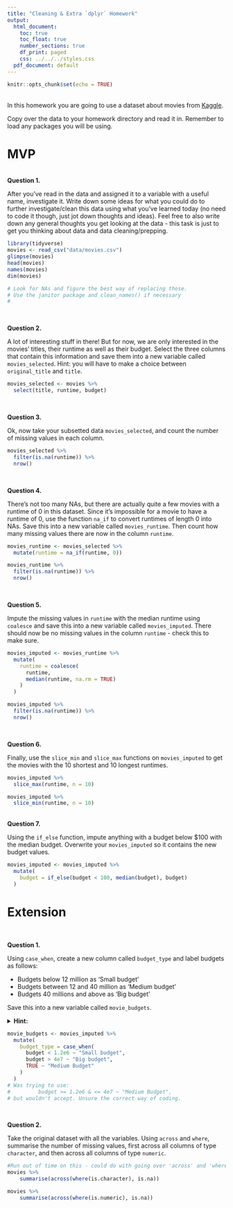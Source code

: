```yaml
---
title: "Cleaning & Extra `dplyr` Homework"
output:
  html_document:
    toc: true
    toc_float: true
    number_sections: true
    df_print: paged
    css: ../../../styles.css
  pdf_document: default
---
```


```r
knitr::opts_chunk$set(echo = TRUE)
```

<br>
In this homework you are going to use a dataset about movies from [Kaggle](https://www.kaggle.com/tmdb/tmdb-movie-metadata).

Copy over the data to your homework directory and read it in. Remember to load any packages you will be using.

# MVP
<br>
**Question 1.** 

After you've read in the data and assigned it to a variable with a useful name, investigate it. Write down some ideas for what you could do to further investigate/clean this data using what you've learned today (no need to code it though, just jot down thoughts and ideas). Feel free to also write down any general thoughts you get looking at the data - this task is just to get you thinking about data and data cleaning/prepping.

```r

library(tidyverse)
movies <- read_csv("data/movies.csv")
glimpse(movies)
head(movies)
names(movies)
dim(movies)

# Look for NAs and figure the best way of replacing those.
# Use the janitor package and clean_names() if necessary
# 

```


<br> 

**Question 2.**

A lot of interesting stuff in there! But for now, we are only interested in the movies' titles, their runtime as well as their budget. Select the three columns that contain this information and save them into a new variable called `movies_selected`. Hint: you will have to make a choice between `original_title` and `title`.

```r

movies_selected <- movies %>% 
  select(title, runtime, budget)

```

<br>


**Question 3.**  

Ok, now take your subsetted data `movies_selected`, and count the number of missing values in each column.

```r

movies_selected %>% 
  filter(is.na(runtime)) %>% 
  nrow()

```


<br>

**Question 4.**  

There's not too many NAs, but there are actually quite a few movies with a runtime of 0 in this dataset. Since it's impossible for a movie to have a runtime of 0, use the function `na_if` to convert runtimes of length 0 into NAs. Save this into a new variable called `movies_runtime`. Then count how many missing values there are now in the column `runtime`.

```r

movies_runtime <- movies_selected %>% 
  mutate(runtime = na_if(runtime, 0))

```

```r

movies_runtime %>% 
  filter(is.na(runtime)) %>% 
  nrow()

```


<br>

**Question 5.**  

Impute the missing values in `runtime` with the median runtime using `coalesce` and save this into a new variable called `movies_imputed`. There should now be no missing values in the column `runtime` - check this to make sure.

```r

movies_imputed <- movies_runtime %>% 
  mutate(
    runtime = coalesce(
      runtime,
      median(runtime, na.rm = TRUE)
    )
  )

```

```r

movies_imputed %>% 
  filter(is.na(runtime)) %>% 
  nrow()

```

<br>

**Question 6.**  

Finally, use the `slice_min` and `slice_max` functions on `movies_imputed` to get the movies with the 10 shortest and 10 longest runtimes.

```r

movies_imputed %>% 
  slice_max(runtime, n = 10)

```

```r

movies_imputed %>% 
  slice_min(runtime, n = 10)

```


<br>
**Question 7.**  

Using the `if_else` function, impute anything with a budget below $100 with the median budget. Overwrite your `movies_imputed` so it contains the new budget values.

```r

movies_imputed <- movies_imputed %>% 
  mutate(
    budget = if_else(budget < 100, median(budget), budget)
  )

```

# Extension


<br> 

**Question 1.**  

Using `case_when`, create a new column called `budget_type` and label budgets as follows:

* Budgets below 12 million as 'Small budget'
* Budgets between 12 and 40 million as 'Medium budget'
* Budgets 40 millions and above as 'Big budget'

Save this into a new variable called `movie_budgets`.

<details>
<summary>**Hint:**</summary> 1e6 is a shorthand way of writing 1 million ($1 \times 10^6$)
</details>

```r

movie_budgets <- movies_imputed %>% 
  mutate(
    budget_type = case_when(
      budget < 1.2e6 ~ "Small budget",
      budget > 4e7 ~ "Big budget",
      TRUE ~ "Medium Budget"
    )
  )
# Was trying to use:
#         budget >= 1.2e6 & <= 4e7 ~ "Medium Budget",
# but wouldn't accept. Unsure the correct way of coding. 
```

<br> 

**Question 2.**  

Take the original dataset with all the variables. Using `across` and `where`, summarise the number of missing values, first across all columns of type `character`, and then across all columns of type `numeric`.

```r
#Run out of time on this - could do with going over 'across' and 'where' 
movies %>% 
    summarise(across(where(is.character), is.na))
```

```r
movies %>% 
    summarise(across(where(is.numeric), is.na))
```

<br> 


